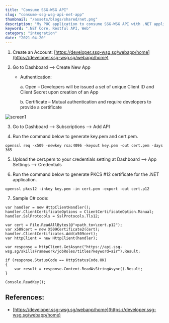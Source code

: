 ```yaml
---
title: "Consume SSG-WSG API"
slug: "consume-ssg-wsg-api-net-app"
thumbnail: "/assets/blogs/shared/net.png"
description: "My POC application to consume SSG-WSG API with .NET application"
keyword: ".NET Core, Restful API, Web"
category: "integration"
date: "2021-04-20"
---
```


1. Create an Account: [https://developer.ssg-wsg.sg/webapp/home](https://developer.ssg-wsg.sg/webapp/home)

2. Go to Dashboard –> Create New App

    - Authentication: 

        a. Open – Developers will be issued a set of unique Client ID and Client Secret upon creation of an App

        b. Certificate – Mutual authentication and require developers to provide a certificate

![screen1](/assets/blogs/consume-ssg-wsg-api-net-app/screen1.png)

3. Go to Dashboard –> Subscriptions –> Add API

4. Run the command below to generate key.pem and cert.pem.

` openssl req -x509 -newkey rsa:4096 -keyout key.pem -out cert.pem -days 365 `

5. Upload the cert.pem to your credentials setting at Dashboard –> App Settings –> Credentials

6. Run the command below to generate PKCS #12 certificate for the .NET application.

` openssl pkcs12 -inkey key.pem -in cert.pem -export -out cert.p12 `

7. Sample C# code:

```
var handler = new HttpClientHandler();
handler.ClientCertificateOptions = ClientCertificateOption.Manual;
handler.SslProtocols = SslProtocols.Tls12;

var cert = File.ReadAllBytes(@"<path_to>\cert.p12");
var x509cert = new X509Certificate2(cert);
handler.ClientCertificates.Add(x509cert);
var httpClient = new HttpClient(handler);

var response = httpClient.GetAsync("https://api.ssg-wsg.sg/skillsFramework/jobRoles/titles?keyword=air").Result;

if (response.StatusCode == HttpStatusCode.OK)
{
    var result = response.Content.ReadAsStringAsync().Result;
}

Console.ReadKey();

```

## References:

- [https://developer.ssg-wsg.sg/webapp/home](https://developer.ssg-wsg.sg/webapp/home)